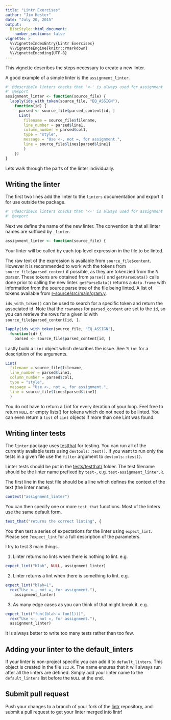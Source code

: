 ```yaml
---
title: "Lintr Exercises"
author: "Jim Hester"
date: "July 20, 2015"
output: 
  BiocStyle::html_document:
    number_sections: false
vignette: >
  %\VignetteIndexEntry{Lintr Exercises}
  %\VignetteEngine{knitr::rmarkdown}
  %\VignetteEncoding{UTF-8}
---
```


This vignette describes the steps necessary to create a new linter.

A good example of a simple linter is the `assignment_linter`.
```r
#' @describeIn linters checks that '<-' is always used for assignment
#' @export
assignment_linter <- function(source_file) {
  lapply(ids_with_token(source_file, "EQ_ASSIGN"),
    function(id) {
      parsed <- source_file$parsed_content[id, ]
      Lint(
        filename = source_file$filename,
        line_number = parsed$line1,
        column_number = parsed$col1,
        type = "style",
        message = "Use <-, not =, for assignment.",
        line = source_file$lines[parsed$line1]
        )
    })
}
```

Lets walk through the parts of the linter individually.

## Writing the linter ##
The first two lines add the linter to the `linters` documentation and export it
for use outside the package.

```r
#' @describeIn linters checks that '<-' is always used for assignment
#' @export
```

Next we define the name of the new linter.  The convention is that all linter
names are suffixed by `_linter`.
```r
assignment_linter <- function(source_file) {
```

Your linter will be called by each top level expression in the file to be
linted.

The raw text of the expression is available from `source_file$content`. However it is
recommended to work with the tokens from
`source_file$parsed_content` if possible, as they are tokenzied from the `R`
parser. These tokens are obtained from `parse()` and `getParseData()`
calls done prior to calling the new linter. `getParseData()` returns a `data.frame`
with information from the source parse tree of the file being linted. A list of
tokens available from
[r-source/src/main/gram.y](https://github.com/wch/r-source/blob/ff1bca2f21aba271d428474f00494eece5c36dd3/src/main/gram.y#L293-L307).

`ids_with_token()` can be used to search for a specific token and return the
associated id.  Note that the `rownames` for `parsed_content` are set to the
`id`, so you can retrieve the rows for a given id with
`source_file$parsed_content[id, ]`.

```r
lapply(ids_with_token(source_file, "EQ_ASSIGN"),
  function(id) {
    parsed <- source_file$parsed_content[id, ]
```

Lastly build a `Lint` object which describes the issue.  See `?Lint` for a
description of the arguments.

```r
Lint(
  filename = source_file$filename,
  line_number = parsed$line1,
  column_number = parsed$col1,
  type = "style",
  message = "Use <-, not =, for assignment.",
  line = source_file$lines[parsed$line1]
  )
```

You do not have to return a Lint for every iteration of your loop.  Feel free
to return `NULL` or empty lists() for tokens which do not need to be linted.
You can even return a `list` of `Lint` objects if more than one Lint was found.

## Writing linter tests ##
The `linter` package uses [testthat](https://github.com/hadley/testthat) for
testing. You can run all of the currently available tests using
`devtools::test()`.  If you want to run only the tests in a given file use the
`filter` argument to `devtools::test()`.

Linter tests should be put in the
[tests/testthat/](https://github.com/jimhester/lintr/tree/master/tests/testthat)
folder.  The test filename should be the linter name prefixed by `test-`, e.g.
`test-assignment_linter.R`.

The first line in the test file should be a line which defines the context of the text (the linter name).
```r
context("assignment_linter")
```

You can then specify one or more `test_that` functions.  Most of the linters use the same default form.
```r
test_that("returns the correct linting", {
```

You then test a series of expectations for the linter using `expect_lint`.
Please see `?expect_lint` for a full description of the parameters.

I try to test 3 main things.

1. Linter returns no lints when there is nothing to lint. e.g.

```r
expect_lint("blah", NULL, assignment_linter)
```

2. Linter returns a lint when there is something to lint. e.g.

```r
expect_lint("blah=1",
  rex("Use <-, not =, for assignment."),
    assignment_linter)
```

3. As many edge cases as you can think of that might break it. e.g.

```r
expect_lint("fun((blah = fun(1)))",
  rex("Use <-, not =, for assignment."),
  assignment_linter)
```

It is always better to write too many tests rather than too few.

## Adding your linter to the default_linters ##
If your linter is non-project specific you can add it to `default_linters`.
This object is created in the file `zzz.R`.  The name ensures that it will always run after all
the linters are defined.  Simply add your linter name to the `default_linters`
list before the `NULL` at the end.

## Submit pull request ##
Push your changes to a branch of your fork of the
[lintr](https://github.com/jimhester/lintr) repository, and submit a pull
request to get your linter merged into lintr!
